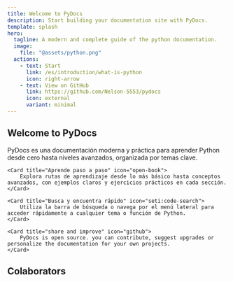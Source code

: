 ```yaml
---
title: Welcome to PyDocs
description: Start building your documentation site with PyDocs.
template: splash
hero:
  tagline: A modern and complete guide of the python documentation.
  image:
    file: "@assets/python.png"
  actions:
    - text: Start
      link: /es/introduction/what-is-python
      icon: right-arrow
    - text: View on GitHub
      link: https://github.com/Nelson-5553/pydocs
      icon: external
      variant: minimal
---
```




## Welcome to PyDocs

<CardGrid stagger>
    <Card title="What's PyDocs?" icon="seti:python">
        PyDocs es una documentación moderna y práctica para aprender Python desde cero hasta niveles avanzados, organizada por temas clave.
    </Card>

    <Card title="Aprende paso a paso" icon="open-book">
        Explora rutas de aprendizaje desde lo más básico hasta conceptos avanzados, con ejemplos claros y ejercicios prácticos en cada sección.
    </Card>

    <Card title="Busca y encuentra rápido" icon="seti:code-search">
        Utiliza la barra de búsqueda o navega por el menú lateral para acceder rápidamente a cualquier tema o función de Python.
    </Card>

    <Card title="share and improve" icon="github">
        PyDocs is open source. you can contribute, suggest upgrades or personalize the documentation for your own projects.
    </Card>
</CardGrid>


## Colaborators

<Colaborators/>
<Stats/>

